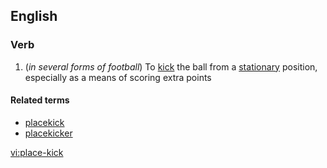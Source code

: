 ==English==

===Verb===
{{en-verb|inf=to [[place]]-[[kick]]|place-kicks|place-kicking|place-kicked}}

#(''in several forms of football'') To [[kick]] the ball from a [[stationary]] position, especially as a means of scoring extra points

====Related terms====
*[[placekick]]
*[[placekicker]]

[[vi:place-kick]]